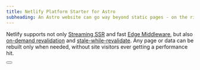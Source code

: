 ```yaml
---
title: Netlify Platform Starter for Astro
subheading: An Astro website can go way beyond static pages - on the right platform.
---
```



Netlify supports not only [Streaming SSR](https://docs.astro.build/en/guides/server-side-rendering/#html-streaming) and fast [Edge Middleware](https://docs.astro.build/en/guides/middleware/), but also [on-demand revalidation](https://www.netlify.com/blog/cache-tags-and-purge-api-on-netlify/) and [stale-while-revalidate](https://www.netlify.com/blog/swr-and-fine-grained-cache-control/).
Any page or data can be rebuilt only when needed, without site visitors ever getting a performance hit.

<Button href="https://docs.netlify.com/frameworks/astro/" size="lg" set:text="Read the docs" />
